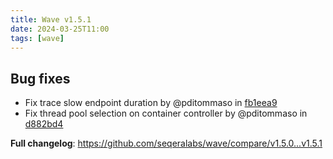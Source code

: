 ```yaml
---
title: Wave v1.5.1
date: 2024-03-25T11:00
tags: [wave]
---
```


## Bug fixes

- Fix trace slow endpoint duration by @pditommaso in [fb1eea9](https://github.com/seqeralabs/wave/commit/fb1eea964af5b6f2b0de052bde77e02561ec87e2)
- Fix thread pool selection on container controller by @pditommaso in [d882bd4](https://github.com/seqeralabs/wave/commit/d882bd4d1fe156c8123301e36a383a99fc584517)

**Full changelog**: https://github.com/seqeralabs/wave/compare/v1.5.0...v1.5.1
